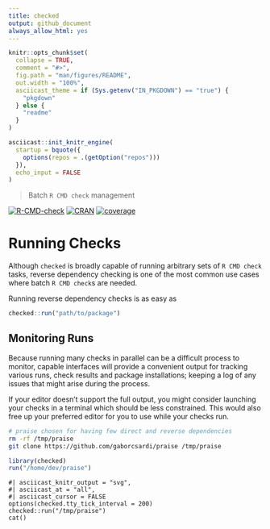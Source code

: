 ```yaml
---
title: checked
output: github_document
always_allow_html: yes
---
```


<!-- README.md is generated from README.Rmd. Please edit that file -->

```r
knitr::opts_chunk$set(
  collapse = TRUE,
  comment = "#>",
  fig.path = "man/figures/README",
  out.width = "100%",
  asciicast_theme = if (Sys.getenv("IN_PKGDOWN") == "true") {
    "pkgdown"
  } else {
    "readme"
  }
)

asciicast::init_knitr_engine(
  startup = bquote({
    options(repos = .(getOption("repos")))
  }),
  echo_input = FALSE
)
```

> Batch `R CMD check` management

<!-- badges: start -->
[![R-CMD-check](https://github.com/Genentech/checked/actions/workflows/R-CMD-check.yaml/badge.svg)](https://github.com/Genentech/checked/actions/workflows/R-CMD-check.yaml/badge.svg)
[![CRAN](https://img.shields.io/cran/v/checked.svg)](https://cran.r-project.org/package=checked)
[![coverage](https://codecov.io/gh/Genentech/checked/branch/main/graph/badge.svg)](https://app.codecov.io/gh/Genentech/checked/tree/main)
<!-- badges: end -->


# Running Checks

Although `checked` is broadly capable of running arbitrary sets of `R CMD check`
tasks, reverse dependency checking is one of the most common use cases where
batch `R CMD check`s are needed. 

Running reverse dependency checks is as easy as

```r
checked::run("path/to/package")
```

## Monitoring Runs

Because running many checks in parallel can be a difficult process to monitor,
capable interfaces will provide a convenient output for tracking various
runs, check results and package installations; keeping a log of any issues 
that might arise during the process.

If your editor doesn't support the full output, you might consider launching
your checks in a terminal which should be less constrained. This would also
free up your preferred editor for you to use while your checks run.

```sh
# praise chosen for having few direct and reverse dependencies
rm -rf /tmp/praise
git clone https://github.com/gaborcsardi/praise /tmp/praise
```
```r
library(checked)
run("/home/dev/praise")
```
```asciicast
#| asciicast_knitr_output = "svg",
#| asciicast_at = "all",
#| asciicast_cursor = FALSE
options(checked.tty_tick_interval = 200)
checked::run("/tmp/praise")
cat()
```
